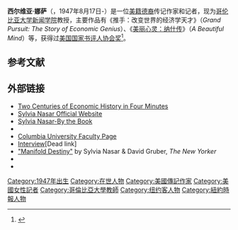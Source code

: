 {{Infobox writer
| name        = Sylvia Nasar
| image       = Sylvia Nasar - Flickr - Knight Foundation.jpg
| caption     = 2005年照片
| birth_date  = {{Birth date and age|1947|8|17|df=y}}
| birth_place = [[同盟國軍事佔領德國|同盟國軍事佔領德國]][[罗森海姆|罗森海姆]]
| occupation  = 记者<br>传记作家<br>新闻学教授
| signature   = Sylvia Nasar signature (cropped).jpg
}}
'''西尔维亚·娜萨'''（{{lang-en|Sylvia Nasar}}，1947年8月17日-）是一位[[德裔美国人|美籍德裔]]传记作家和记者，现为[[哥伦比亚大学|哥伦比亚大学]][[哥伦比亚大学新闻学院|新闻学院]]教授，主要作品有《推手：改变世界的经济学天才》（''Grand Pursuit: The Story of Economic Genius''）、《[[美丽心灵_(书本)|美丽心灵：纳什传]]》（''A Beautiful Mind''）等，获得过[[美国国家书评人协会奖|美国国家书评人协会奖]]<ref>{{cite web|url=https://journalism.columbia.edu/faculty/sylvia-nasar|title=Columbia Journalism School|website=https://journalism.columbia.edu/|access-date=2020-10-04|archive-date=2020-03-26|archive-url=https://web.archive.org/web/20200326132821/https://journalism.columbia.edu/faculty/sylvia-nasar|dead-url=no}}</ref>。

== 参考文献 ==
{{reflist}}

== 外部链接 ==
{{Commons category}}
*[http://endlessknots.netage.com/endlessknots/2011/08/sylvia-does-2-centuries-of-economic-history-in-4-minutes.html Two Centuries of Economic History in Four Minutes] {{Wayback|url=http://endlessknots.netage.com/endlessknots/2011/08/sylvia-does-2-centuries-of-economic-history-in-4-minutes.html |date=20170707091155 }}
*[http://www.sylvianasar.com Sylvia Nasar Official Website] {{Wayback|url=http://www.sylvianasar.com/ |date=20201108163455 }}
*[https://www.nytimes.com/2012/08/12/books/review/sylvia-nasar-by-the-book.html?pagewanted=all Sylvia Nasar-By the Book] {{Wayback|url=https://www.nytimes.com/2012/08/12/books/review/sylvia-nasar-by-the-book.html?pagewanted=all |date=20210113011635 }}
*{{C-SPAN|Sylvia Nasar}}
*[https://web.archive.org/web/20101212073041/http://www.journalism.columbia.edu/profile/56-sylvia-nasar/10 Columbia University Faculty Page]
*[https://web.archive.org/web/20150506195613/http://www.maximumcrowe.net/beautifulmind/sylvianasar.html Interview][Dead link]
*[https://www.newyorker.com/archive/2006/08/28/060828fa_fact2?currentPage=all/ "Manifold Destiny"] {{Wayback|url=https://www.newyorker.com/archive/2006/08/28/060828fa_fact2?currentPage=all%2F |date=20121016235717 }} by Sylvia Nasar & David Gruber, ''The New Yorker''
*{{IMDb name|id=0621586}}
*{{Internet Archive film clip|id=openmind_ep1000|description="The Open Mind - "A Beautiful Mind" by Sylvia Nasar (September 27, 2007)"}}

{{Authority control}}

{{DEFAULTSORT:Nasar, Sylvia}}
[[Category:1947年出生|Category:1947年出生]]
[[Category:在世人物|Category:在世人物]]
[[Category:美國傳記作家|Category:美國傳記作家]]
[[Category:美國女性記者|Category:美國女性記者]]
[[Category:哥倫比亞大學教師|Category:哥倫比亞大學教師]]
[[Category:纽约客人物|Category:纽约客人物]]
[[Category:紐約時報人物|Category:紐約時報人物]]